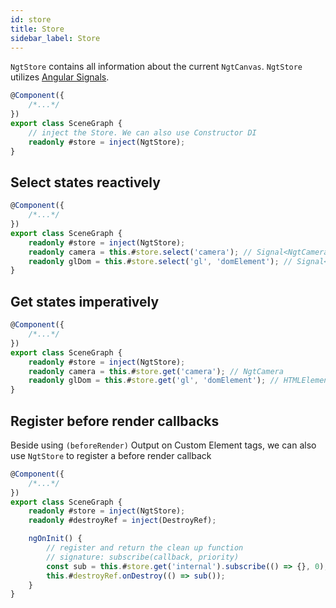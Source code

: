 ```yaml
---
id: store
title: Store
sidebar_label: Store
---
```


`NgtStore` contains all information about the current `NgtCanvas`. `NgtStore` utilizes [Angular Signals](https://angular.io/guide/signals).

```ts
@Component({
    /*...*/
})
export class SceneGraph {
    // inject the Store. We can also use Constructor DI
    readonly #store = inject(NgtStore);
}
```

## Select states reactively

```ts
@Component({
    /*...*/
})
export class SceneGraph {
    readonly #store = inject(NgtStore);
    readonly camera = this.#store.select('camera'); // Signal<NgtCamera>
    readonly glDom = this.#store.select('gl', 'domElement'); // Signal<HTMLElement>
}
```

## Get states imperatively

```ts
@Component({
    /*...*/
})
export class SceneGraph {
    readonly #store = inject(NgtStore);
    readonly camera = this.#store.get('camera'); // NgtCamera
    readonly glDom = this.#store.get('gl', 'domElement'); // HTMLElement
}
```

## Register before render callbacks

Beside using `(beforeRender)` Output on Custom Element tags, we can also use `NgtStore` to register a before render callback

```ts
@Component({
    /*...*/
})
export class SceneGraph {
    readonly #store = inject(NgtStore);
    readonly #destroyRef = inject(DestroyRef);

    ngOnInit() {
        // register and return the clean up function
        // signature: subscribe(callback, priority)
        const sub = this.#store.get('internal').subscribe(() => {}, 0);
        this.#destroyRef.onDestroy(() => sub());
    }
}
```
